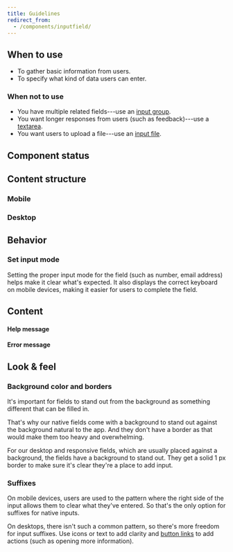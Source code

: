 ```yaml
---
title: Guidelines
redirect_from:
  - /components/inputfield/
---
```



<ReactExample exampleId="InputField-default" />

## When to use

- To gather basic information from users.
- To specify what kind of data users can enter.

### When not to use

- You have multiple related fields---use an [input group](/components/input/inputgroup/).
- You want longer responses from users (such as feedback)---use a [textarea](/components/input/textarea/).
- You want users to upload a file---use an [input file](/components/input/inputfile/).

## Component status

<ComponentStatus component="InputField" />

## Content structure

### Mobile

<FigmaFile
  file="4QJZqvBvRrLu6t9mwObCkA"
  node="289%3A17"
  alt="Label: provides a clear description of what users should fill in; placeholder: provides additional help for expected values; prefix: optionally adds icon or text context for expected values."
/>

### Desktop

<FigmaFile
  file="4QJZqvBvRrLu6t9mwObCkA"
  node="576%3A1259"
  alt="Label: provides a clear description of what users should fill in; placeholder: provides additional help for expected values; prefix: optionally adds icon or text context for expected values; suffix: optionally improves clarity (text adds context and ButtonLink is actionable)."
/>

## Behavior

### Set input mode

Setting the proper input mode for the field (such as number, email address)
helps make it clear what's expected.
It also displays the correct keyboard on mobile devices,
making it easier for users to complete the field.

## Content

<InputLabelsSnippet />

<InputHelpErrorSnippet />

<!-- eslint-disable -->

#### Help message

<!-- eslint-enable -->

<ReactExample exampleId="InputField-help" />

#### Error message

<ReactExample exampleId="InputField-error" />

<InputPlaceholderSnippet />

## Look & feel

### Background color and borders

It's important for fields to stand out from the background
as something different that can be filled in.

That's why our native fields come with a <InlineToken value="paletteCloudNormal" /> background
to stand out against the <InlineToken value="paletteWhite" /> background natural to the app.
And they don't have a border as that would make them too heavy and overwhelming.

For our desktop and responsive fields,
which are usually placed against a <InlineToken value="paletteCloudLight" /> background,
the fields have a <InlineToken value="paletteWhite" /> background to stand out.
They get a solid 1 px border to make sure it's clear they're a place to add input.

### Suffixes

On mobile devices, users are used to the pattern
where the right side of the input allows them to clear what they've entered.
So that's the only option for suffixes for native inputs.

On desktops, there isn't such a common pattern,
so there's more freedom for input suffixes.
Use icons or text to add clarity
and [button links](/components/action/buttonlink/) to add actions
(such as opening more information).

<ReactExample exampleId="InputField-suffix" />
